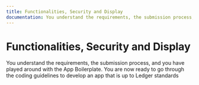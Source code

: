 ```yaml
---
title: Functionalities, Security and Display
documentation: You understand the requirements, the submission process, and you have played around with the App Boilerplate. You are now ready to go through the coding guidelines to develop an app that is up to Ledger standards.
---
```



# Functionalities, Security and Display

You understand the requirements, the submission process, and you have played around with the App Boilerplate. You are now ready to go through the coding guidelines to develop an app that is up to Ledger standards

<Cards>
  <Card
    title="Global architecture"
    href="/docs/device-app/coding-guidelines/global-architecture"
  />
  <Card
    title="Ledger Stax app porting"
    href="/docs/device-app/coding-guidelines/stax-porting"
  />
  <Card
    title="Security"
    href="/docs/device-app/coding-guidelines/secure-app"
  />
  <Card
    title="Blind signing"
    href="/docs/device-app/coding-guidelines/blind-signing"
  />
  <Card
    title="Memory"
    href="/docs/device-app/coding-guidelines/memory"
  />
  <Card
    title="I/O"
    href="/docs/device-app/coding-guidelines/io"
  />
  <Card
    title="Flows"
    href="/docs/device-app/coding-guidelines/flows"
  />
  <Card
    title="Ledger Nano Display"
    href="/docs/device-app/coding-guidelines/ledger-nano-display"
  />
  <Card
    title="Ledger Stax Display"
    href="/docs/device-app/coding-guidelines/ledger-stax-display"
  />
</Cards>